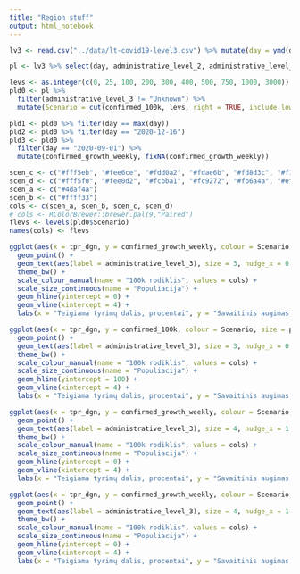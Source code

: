 ```yaml
---
title: "Region stuff"
output: html_notebook
---
```


```r
lv3 <- read.csv("../data/lt-covid19-level3.csv") %>% mutate(day = ymd(day))

pl <- lv3 %>% select(day, administrative_level_2, administrative_level_3, confirmed_100k, tpr_dgn, confirmed_growth_weekly, population)

levs <- as.integer(c(0, 25, 100, 200, 300, 400, 500, 750, 1000, 3000))
pld0 <- pl %>%
  filter(administrative_level_3 != "Unknown") %>%
  mutate(Scenario = cut(confirmed_100k, levs, right = TRUE, include.lowest = TRUE))

pld1 <- pld0 %>% filter(day == max(day))
pld2 <- pld0 %>% filter(day == "2020-12-16")
pld3 <- pld0 %>%
  filter(day == "2020-09-01") %>%
  mutate(confirmed_growth_weekly, fixNA(confirmed_growth_weekly))

scen_c <- c("#fff5eb", "#fee6ce", "#fdd0a2", "#fdae6b", "#fd8d3c", "#f16913", "#d94801", "#a63603", "#7f2704")[2 + 1:4]
scen_d <- c("#fff5f0", "#fee0d2", "#fcbba1", "#fc9272", "#fb6a4a", "#ef3b2c", "#cb181d", "#a50f15", "#67000d")[7:9]
scen_a <- c("#4daf4a")
scen_b <- c("#ffff33")
cols <- c(scen_a, scen_b, scen_c, scen_d)
# cols <- RColorBrewer::brewer.pal(9,"Paired")
flevs <- levels(pld0$Scenario)
names(cols) <- flevs
```

```r
ggplot(aes(x = tpr_dgn, y = confirmed_growth_weekly, colour = Scenario, size = population), data = pld1) +
  geom_point() +
  geom_text(aes(label = administrative_level_3), size = 3, nudge_x = 0.8, check_overlap = TRUE) +
  theme_bw() +
  scale_colour_manual(name = "100k rodiklis", values = cols) +
  scale_size_continuous(name = "Populiacija") +
  geom_hline(yintercept = 0) +
  geom_vline(xintercept = 4) +
  labs(x = "Teigiama tyrimų dalis, procentai", y = "Savaitinis augimas, procentai", title = paste("Lietuvos rodikliai,", max(pld1$day)))
```
```r
ggplot(aes(x = tpr_dgn, y = confirmed_100k, colour = Scenario, size = population), data = pld1) +
  geom_point() +
  geom_text(aes(label = administrative_level_3), size = 3, nudge_x = 0.8, check_overlap = TRUE) +
  theme_bw() +
  scale_colour_manual(name = "100k rodiklis", values = cols) +
  scale_size_continuous(name = "Populiacija") +
  geom_hline(yintercept = 100) +
  geom_vline(xintercept = 4) +
  labs(x = "Teigiama tyrimų dalis, procentai", y = "Savaitinis augimas, procentai", title = paste("Lietuvos rodikliai,", max(pld1$day)))
```


```r
ggplot(aes(x = tpr_dgn, y = confirmed_growth_weekly, colour = Scenario, size = population), data = pld2) +
  geom_point() +
  geom_text(aes(label = administrative_level_3), size = 4, nudge_x = 1.3, check_overlap = TRUE) +
  theme_bw() +
  scale_colour_manual(name = "100k rodiklis", values = cols) +
  scale_size_continuous(name = "Populiacija") +
  geom_hline(yintercept = 0) +
  geom_vline(xintercept = 4) +
  labs(x = "Teigiama tyrimų dalis, procentai", y = "Savaitinis augimas, procentai", title = paste("Lietuvos rodikliai,", max(pld2$day)))
```

```r
ggplot(aes(x = tpr_dgn, y = confirmed_growth_weekly, colour = Scenario, size = population), data = pld3) +
  geom_point() +
  geom_text(aes(label = administrative_level_3), size = 4, nudge_x = 1.3, check_overlap = TRUE) +
  theme_bw() +
  scale_colour_manual(name = "100k rodiklis", values = cols) +
  scale_size_continuous(name = "Populiacija") +
  geom_hline(yintercept = 0) +
  geom_vline(xintercept = 4) +
  labs(x = "Teigiama tyrimų dalis, procentai", y = "Savaitinis augimas, procentai", title = paste("Lietuvos rodikliai,", max(pld3$day)))
```
